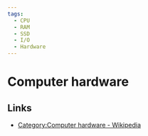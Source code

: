 ```yaml
---
tags:
  - CPU
  - RAM
  - SSD
  - I/O
  - Hardware
---
```


# Computer hardware

## Links

- [Category:Computer hardware - Wikipedia](https://en.wikipedia.org/wiki/Category:Computer_hardware)
